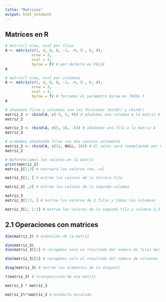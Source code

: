 ```yaml
---
title: "Matrices"
output: html_notebook
---
```


## Matrices en R

```r
# matrix() nrow, ncol por filas
A <- matrix(c(1, 4, 6, 8, -1, -4, 0 , 6, 0),
            nrow = 3,
            ncol = 3,
            byrow = F) # por defecto es FALSE
A
```

```r
# matrix() nrow, ncol por columnas
A <- matrix(c(1, 4, 6, 8, -1, -4, 0 , 6, 0),
            nrow = 3,
            ncol = 3,
            byrow = T) # forzamos el parámetro byrow en TRUEo T
A
```

```r
# añadimos filas y columnas con las fucniones rbind() y cbind()
matriz_2 <- cbind(A, c(-3, 5, 9)) # añadimos una columna a la matriz A
matriz_2
```


```r
matriz_3 <- rbind(A, c(5, 16, -5)) # añadimos una fila a la matriz A
matriz_3
```



```r
# probamos añadiendo filas con dos valores solamente
matriz_2 <- rbind(A, c(12, NULL, 10)) # El valor será reemplazado por el valor sucesivo
matriz_2
```


```r
# Referenciamos los valores en la matriz
print(matriz_2)
matriz_2[1,3] # extraerá los valores row, col 
```


```r
matriz_2[3, ] # extrae los valores de la tercera fila
```


```r
matriz_2[ ,2] # extrae los valores de la segunda columna
```


```r
matriz_3
matriz_3[1:2, ] # extrae los valores de 2 filas y todas las columnas
```


```r
matriz_3[2, 2:3] # extrae los valores de la segunda fila y columna 2,3
```

## 2.1 Operaciones con matrices

```r
dim(matriz_2) # dimensión de la matriz
```


```r
dim(matriz_3)
dim(matriz_3)[1] # recogemos solo el resultado del número de filas del output de dim()
```


```r
dim(matriz_3)[2] # recogemos solo el resultado del número de columnas
```


```r
diag(matriz_3) # extrae los elementos de la diagonal
```


```r
t(matriz_3) # transposición de una matriz
```


```r
matriz_2 * matriz_3 
```


```r
matriz_2%*%matriz_2 # producto escalado
```







